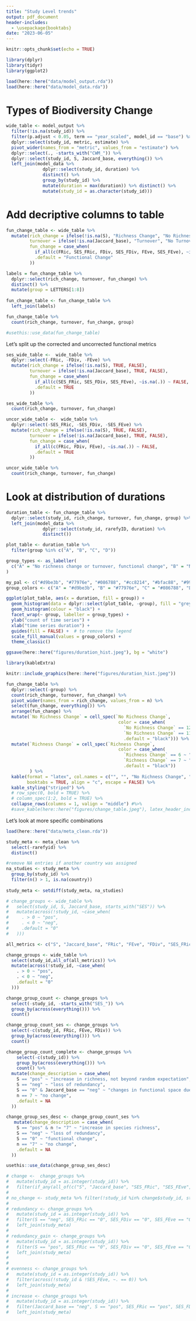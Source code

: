 ```yaml
---
title: "Study Level trends"
output: pdf_document
header-includes:
  - \usepackage{booktabs}
date: "2023-06-05"
---
```


```r
knitr::opts_chunk$set(echo = TRUE)
```

```r
library(dplyr)
library(tidyr)
library(ggplot2)
```

```r
load(here::here("data/model_output.rda"))
load(here::here("data/model_data.rda"))
```

# Types of Biodiversity Change

```r
wide_table <- model_output %>%
  filter(!is.na(study_id)) %>%
  filter(p.adjust < 0.05, term == "year_scaled", model_id == "base") %>% 
  dplyr::select(study_id, metric, estimate) %>% 
  pivot_wider(names_from = "metric", values_from = "estimate") %>% 
  dplyr::select(., -starts_with("CWM_")) %>% 
  dplyr::select(study_id, S, Jaccard_base, everything()) %>%
  left_join(model_data %>% 
              dplyr::select(study_id, duration) %>%
              distinct() %>%
              group_by(study_id) %>% 
              mutate(duration = max(duration)) %>% distinct() %>% 
              mutate(study_id = as.character(study_id))) 
```
# Add decriptive columns to table 
```r
fun_change_table <- wide_table %>%
  mutate(rich_change = ifelse(!is.na(S), "Richness Change", "No Richness Change"),
         turnover = ifelse(!is.na(Jaccard_base), "Turnover", "No Turnover"),
         fun_change = case_when(
           if_all(c(FRic, SES_FRic, FDiv, SES_FDiv, FEve, SES_FEve), ~is.na(.)) ~ "No Functional Change",
           .default = "Functional Change"
         ))

labels = fun_change_table %>%
  dplyr::select(rich_change, turnover, fun_change) %>%
  distinct() %>%
  mutate(group = LETTERS[1:8])
  
fun_change_table <- fun_change_table %>%
  left_join(labels)

fun_change_table %>% 
  count(rich_change, turnover, fun_change, group) 

#usethis::use_data(fun_change_table)
```

Let's split up the corrected and uncorrected functional metrics
```r
ses_wide_table <-  wide_table %>%
  dplyr::select(-FRic, -FDiv, -FEve) %>%
  mutate(rich_change = ifelse(!is.na(S), TRUE, FALSE),
         turnover = ifelse(!is.na(Jaccard_base), TRUE, FALSE),
         fun_change = case_when(
           if_all(c(SES_FRic, SES_FDiv, SES_FEve), ~is.na(.)) ~ FALSE,
           .default = TRUE
         ))

ses_wide_table %>% 
  count(rich_change, turnover, fun_change) 
```

```r
uncor_wide_table <-  wide_table %>%
  dplyr::select(-SES_FRic, -SES_FDiv, -SES_FEve) %>%
  mutate(rich_change = ifelse(!is.na(S), TRUE, FALSE),
         turnover = ifelse(!is.na(Jaccard_base), TRUE, FALSE),
         fun_change = case_when(
           if_all(c(FRic, FDiv, FEve), ~is.na(.)) ~ FALSE,
           .default = TRUE
         ))

uncor_wide_table %>% 
  count(rich_change, turnover, fun_change) 
```

# Look at distribution of durations
```r
duration_table <- fun_change_table %>%
  dplyr::select(study_id, rich_change, turnover, fun_change, group) %>%
  left_join(model_data %>% 
              dplyr::select(study_id, rarefyID, duration) %>% 
              distinct())

```

```r
plot_table <- duration_table %>%
  filter(group %in% c("A", "B", "C", "D"))

group_types <- as_labeller(
  c("A" = "No richness change or turnover, functional change", "B" = "No turnover, richness and functional change", "C" = "No change", "D" = "Turnover, richness and functional change")
)

my_pal <- c("#d9be3b", "#77976e", "#086788", "#cc8214", "#bfac88", "#99adbf")
group_colors <- c("A" = "#d9be3b", "B" = "#77976e", "C" = "#086788", "D" = "#cc8214")

ggplot(plot_table, aes(x = duration, fill = group)) +
  geom_histogram(data = dplyr::select(plot_table, -group), fill = "grey", alpha = .5) +
  geom_histogram(colour = "black") +
  facet_wrap(~ group, labeller = group_types) +
  ylab("count of time series") +
  xlab("time series duration") +
  guides(fill = FALSE) +  # to remove the legend
  scale_fill_manual(values = group_colors) +
  theme_classic() 

ggsave(here::here("figures/duration_hist.jpeg"), bg = "white")
```

```r
library(kableExtra)

knitr::include_graphics(here::here("figures/duration_hist.jpeg"))

fun_change_table %>% 
  dplyr::select(-group) %>%
  count(rich_change, turnover, fun_change) %>%
  pivot_wider(names_from = rich_change, values_from = n) %>%
  select(fun_change, everything()) %>%
  arrange(fun_change) %>%
  mutate(`No Richness Change` = cell_spec(`No Richness Change`,
                                           color = case_when(
                                             `No Richness Change` == 12 ~ "#d9be3b",
                                             `No Richness Change` == 11 ~ "#086788",
                                             .default = "black"))) %>%
  mutate(`Richness Change` = cell_spec(`Richness Change`,
                                           color = case_when(
                                             `Richness Change` == 6 ~ "#77976e",
                                             `Richness Change` == 7 ~ "#cc8214",
                                             .default = "black"))
         ) %>%
  kable(format = "latex", col.names = c("", "", "No Richness Change", "Richness Change"), 
        booktabs = TRUE, align = "c", escape = FALSE) %>%
  kable_styling("striped") %>%
  # row_spec(0, bold = TRUE) %>%
  # column_spec(1:2, bold = TRUE) %>%
  collapse_rows(columns = 1, valign = "middle") #%>%
  #save_kable(here::here("figures/change_table.jpeg"), latex_header_includes = c("\\\\usepackage{booktabs}"), keep_tex = TRUE)


```

Let's look at more specific combinations
```r
load(here::here("data/meta_clean.rda"))

study_meta <- meta_clean %>% 
  select(-rarefyid) %>%
  distinct()

#remove NA entries if another country was assigned
na_studies <- study_meta %>% 
  group_by(study_id) %>% 
  filter(n() > 1, is.na(country)) 
           
study_meta <- setdiff(study_meta, na_studies)

# change_groups <- wide_table %>% 
#   select(study_id, S, Jaccard_base, starts_with("SES")) %>%
#   mutate(across(!study_id, ~case_when(
#     . > 0 ~ "pos",
#     . < 0 ~ "neg",
#     .default = "0"
#   ))) 

all_metrics <- c("S", "Jaccard_base", "FRic", "FEve", "FDiv", "SES_FRic", "SES_FEve", "SES_FDiv")

change_groups <- wide_table %>% 
  select(study_id,all_of(all_metrics)) %>%
  mutate(across(!study_id, ~case_when(
    . > 0 ~ "pos",
    . < 0 ~ "neg",
    .default = "0"
  ))) 

change_group_count <- change_groups %>%
  select(-study_id, -starts_with("SES_")) %>%
  group_by(across(everything())) %>%
  count() 

change_group_count_ses <- change_groups %>%
  select(-c(study_id, FRic, FEve, FDiv)) %>%
  group_by(across(everything())) %>%
  count() 

change_group_count_complete <- change_groups %>%
    select(-c(study_id)) %>%
    group_by(across(everything())) %>%
    count() %>%
  mutate(change_description = case_when(
    S == "pos" ~ "increase in richness, not beyond random expectation", 
    S == "neg" ~ "loss of redundancy", 
    S == "0" & Jaccard_base == "neg" ~ "changes in functional space due to turnover",
    n == 7 ~ "no change", 
    .default = NA
  ))

change_group_ses_desc <- change_group_count_ses %>%
   mutate(change_description = case_when(
    S == "pos" & n != "7" ~ "increase in species richness", 
    S == "neg" ~ "loss of redundancy", 
    S == "0" ~ "functional change",
    n == "7" ~ "no change", 
    .default = NA
  ))

usethis::use_data(change_group_ses_desc)
```

```r
# change <-  change_groups %>% 
#   mutate(study_id = as.integer(study_id)) %>%
#   filter(if_any(all_of(c("S", "Jaccard_base", "SES_FRic", "SES_FEve", "SES_FDiv")), ~. != 0))
# 
# no_change <- study_meta %>% filter(!study_id %in% change$study_id, study_id %in% model_output$study_id)
# 
# redundancy <- change_groups %>% 
#   mutate(study_id = as.integer(study_id)) %>%
#   filter(S == "neg", SES_FRic == "0", SES_FDiv == "0", SES_FEve == "0") %>%
#   left_join(study_meta)
# 
# redundancy_gain <- change_groups %>% 
#   mutate(study_id = as.integer(study_id)) %>%
#   filter(S == "pos", SES_FRic == "0", SES_FDiv == "0", SES_FEve == "0") %>%
#   left_join(study_meta)
# 
#   
# evenness <- change_groups %>% 
#   mutate(study_id = as.integer(study_id)) %>%
#   filter(across(!study_id & !SES_FEve, ~. == 0)) %>%
#   left_join(study_meta)
# 
# increase <- change_groups %>% 
#   mutate(study_id = as.integer(study_id)) %>%
#   filter(Jaccard_base == "neg", S == "pos", SES_FRic == "pos", SES_FDiv == "0", SES_FEve == "0") %>%
#   left_join(study_meta)
```

